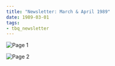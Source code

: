 ```yaml
---
title: "Newsletter: March & April 1989"
date: 1989-03-01
tags:
- tbq_newsletter
---
```


![Page 1](/assets/news/1989/tbq/03-newsletter-page1.jpg)

![Page 2](/assets/news/1989/tbq/03-newsletter-page2.jpg)
